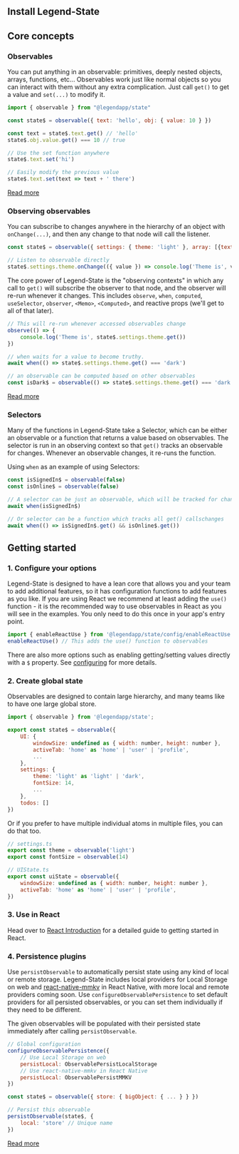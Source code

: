 ## Install Legend-State

<Install name="@legendapp/state" uid="getting-started" />

## Core concepts

### Observables

You can put anything in an observable: primitives, deeply nested objects, arrays, functions, etc... Observables work just like normal objects so you can interact with them without any extra complication. Just call `get()` to get a value and `set(...)` to modify it.

```js
import { observable } from "@legendapp/state"

const state$ = observable({ text: 'hello', obj: { value: 10 } })

const text = state$.text.get() // 'hello'
state$.obj.value.get() === 10 // true

// Use the set function anywhere
state$.text.set('hi')

// Easily modify the previous value
state$.text.set(text => text + ' there')
```

[Read more](../observable)

### Observing observables

You can subscribe to changes anywhere in the hierarchy of an object with `onChange(...)`, and then any change to that node will call the listener.

```js
const state$ = observable({ settings: { theme: 'light' }, array: [{text: 'hi'}] })

// Listen to observable directly
state$.settings.theme.onChange(({ value }) => console.log('Theme is', value))
```

The core power of Legend-State is the "observing contexts" in which any call to `get()` will subscribe the observer to that node, and the observer will re-run whenever it changes. This includes `observe`, `when`, `computed`, `useSelector`, `observer`, `<Memo>`, `<Computed>`, and reactive props (we'll get to all of that later).

```js
// This will re-run whenever accessed observables change
observe(() => {
    console.log('Theme is', state$.settings.theme.get())
})

// when waits for a value to become truthy.
await when(() => state$.settings.theme.get() === 'dark')

// an observable can be computed based on other observables
const isDark$ = observable(() => state$.settings.theme.get() === 'dark')
```

[Read more](../reactivity)

### Selectors

Many of the functions in Legend-State take a Selector, which can be either an observable or a function that returns a value based on observables. The selector is run in an observing context so that `get()` tracks an observable for changes. Whenever an observable changes, it re-runs the function.

Using `when` as an example of using Selectors:

```js
const isSignedIn$ = observable(false)
const isOnline$ = observable(false)

// A selector can be just an observable, which will be tracked for changes
await when(isSignedIn$)

// Or selector can be a function which tracks all get() callschanges
await when(() => isSignedIn$.get() && isOnline$.get())
```

## Getting started

### 1. Configure your options

Legend-State is designed to have a lean core that allows you and your team to add additional features, so it has configuration functions to add features as you like. If you are using React we recommend at least adding the `use()` function - it is the recommended way to use observables in React as you will see in the examples. You only need to do this once in your app's entry point.

```jsx
import { enableReactUse } from '@legendapp/state/config/enableReactUse';
enableReactUse() // This adds the use() function to observables
```

There are also more options such as enabling getting/setting values directly with a `$` property. See [configuring](../configuring) for more details.

### 2. Create global state

Observables are designed to contain large hierarchy, and many teams like to have one large global store.

```js
import { observable } from '@legendapp/state';

export const state$ = observable({
    UI: {
        windowSize: undefined as { width: number, height: number },
        activeTab: 'home' as 'home' | 'user' | 'profile',
        ...
    },
    settings: {
        theme: 'light' as 'light' | 'dark',
        fontSize: 14,
        ...
    },
    todos: []
})
```

Or if you prefer to have multiple individual atoms in multiple files, you can do that too.

```js
// settings.ts
export const theme = observable('light')
export const fontSize = observable(14)

// UIState.ts
export const uiState = observable({
    windowSize: undefined as { width: number, height: number },
    activeTab: 'home' as 'home' | 'user' | 'profile',
})
```

### 3. Use in React

Head over to [React Introduction](../react-introduction) for a detailed guide to getting started in React.

### 4. Persistence plugins

Use `persistObservable` to automatically persist state using any kind of local or remote storage. Legend-State includes local providers for Local Storage on web and [react-native-mmkv](https://github.com/mrousavy/react-native-mmkv) in React Native, with more local and remote providers coming soon. Use `configureObservablePersistence` to set default providers for all persisted observables, or you can set them individually if they need to be different.

The given observables will be populated with their persisted state immediately after calling `persistObservable`.

```js
// Global configuration
configureObservablePersistence({
    // Use Local Storage on web
    persistLocal: ObservablePersistLocalStorage
    // Use react-native-mmkv in React Native
    persistLocal: ObservablePersistMMKV
})

const state$ = observable({ store: { bigObject: { ... } } })

// Persist this observable
persistObservable(state$, {
    local: 'store' // Unique name
})
```

[Read more](../persistence)

